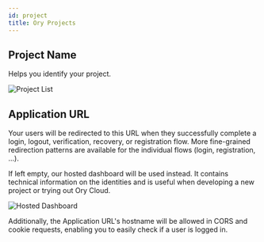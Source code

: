 ```yaml
---
id: project
title: Ory Projects
---
```


## Project Name

Helps you identify your project.

![Project List](../images/get-started/project-created.png)

## Application URL

Your users will be redirected to this URL when they successfully complete a
login, logout, verification, recovery, or registration flow. More fine-grained
redirection patterns are available for the individual flows (login,
registration, ...).

If left empty, our hosted dashboard will be used instead. It contains technical
information on the identities and is useful when developing a new project or
trying out Ory Cloud.

![Hosted Dashboard](../images/get-started/hosted_dashboard.png)

Additionally, the Application URL's hostname will be allowed in CORS and cookie
requests, enabling you to easily check if a user is logged in.
